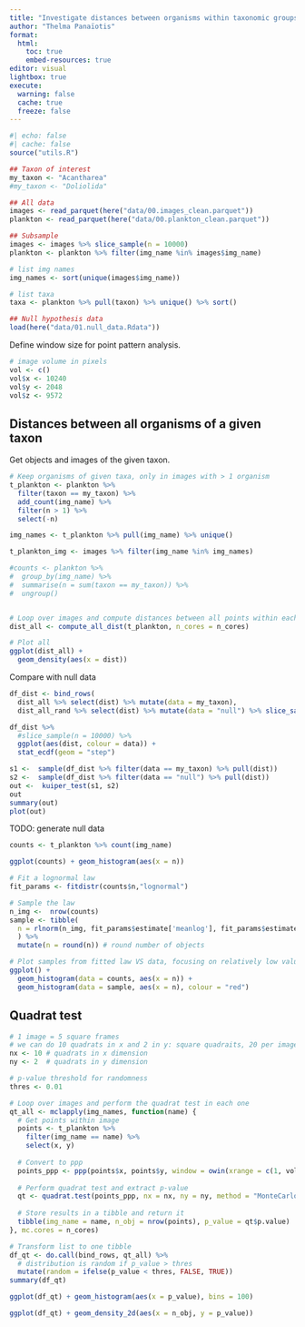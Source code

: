 ```yaml
---
title: "Investigate distances between organisms within taxonomic groups."
author: "Thelma Panaïotis"
format: 
  html:
    toc: true
    embed-resources: true
editor: visual
lightbox: true
execute:
  warning: false
  cache: true
  freeze: false
---
```


```r
#| echo: false
#| cache: false
source("utils.R")
```

```r
## Taxon of interest
my_taxon <- "Acantharea"
#my_taxon <- "Doliolida"

## All data
images <- read_parquet(here("data/00.images_clean.parquet"))
plankton <- read_parquet(here("data/00.plankton_clean.parquet"))

## Subsample
images <- images %>% slice_sample(n = 10000)
plankton <- plankton %>% filter(img_name %in% images$img_name)

# list img names
img_names <- sort(unique(images$img_name))

# list taxa
taxa <- plankton %>% pull(taxon) %>% unique() %>% sort()

## Null hypothesis data
load(here("data/01.null_data.Rdata"))
```

Define window size for point pattern analysis.

```r
# image volume in pixels
vol <- c()
vol$x <- 10240
vol$y <- 2048
vol$z <- 9572
```

## Distances between all organisms of a given taxon

Get objects and images of the given taxon.

```r


# Keep organisms of given taxa, only in images with > 1 organism
t_plankton <- plankton %>% 
  filter(taxon == my_taxon) %>% 
  add_count(img_name) %>% 
  filter(n > 1) %>% 
  select(-n)

img_names <- t_plankton %>% pull(img_name) %>% unique()

t_plankton_img <- images %>% filter(img_name %in% img_names)

#counts <- plankton %>% 
#  group_by(img_name) %>% 
#  summarise(n = sum(taxon == my_taxon)) %>% 
#  ungroup()



```

```r
# Loop over images and compute distances between all points within each image
dist_all <- compute_all_dist(t_plankton, n_cores = n_cores)

# Plot all
ggplot(dist_all) + 
  geom_density(aes(x = dist))

```

Compare with null data

```r
df_dist <- bind_rows(
  dist_all %>% select(dist) %>% mutate(data = my_taxon),
  dist_all_rand %>% select(dist) %>% mutate(data = "null") %>% slice_sample(n = nrow(dist_all)))

df_dist %>% 
  #slice_sample(n = 10000) %>% 
  ggplot(aes(dist, colour = data)) +
  stat_ecdf(geom = "step") 
```

```r
s1 <-  sample(df_dist %>% filter(data == my_taxon) %>% pull(dist))
s2 <-  sample(df_dist %>% filter(data == "null") %>% pull(dist))
out <-  kuiper_test(s1, s2)
out
summary(out)
plot(out)
```

::: {.callout-important icon="false"}
TODO: generate null data
:::

```r
counts <- t_plankton %>% count(img_name) 

ggplot(counts) + geom_histogram(aes(x = n))
```

```r
# Fit a lognormal law
fit_params <- fitdistr(counts$n,"lognormal")

# Sample the law
n_img <-  nrow(counts)
sample <- tibble(
  n = rlnorm(n_img, fit_params$estimate['meanlog'], fit_params$estimate['sdlog'])
  ) %>% 
  mutate(n = round(n)) # round number of objects

# Plot samples from fitted law VS data, focusing on relatively low values
ggplot() + 
  geom_histogram(data = counts, aes(x = n)) +
  geom_histogram(data = sample, aes(x = n), colour = "red") 

```

## Quadrat test

```r
# 1 image = 5 square frames
# we can do 10 quadrats in x and 2 in y: square quadraits, 20 per image
nx <- 10 # quadrats in x dimension
ny <- 2  # quadrats in y dimension

# p-value threshold for randomness
thres <- 0.01

# Loop over images and perform the quadrat test in each one
qt_all <- mclapply(img_names, function(name) {
  # Get points within image
  points <- t_plankton %>% 
    filter(img_name == name) %>% 
    select(x, y)
  
  # Convert to ppp
  points_ppp <- ppp(points$x, points$y, window = owin(xrange = c(1, vol$x), yrange = c(1, vol$y)))
  
  # Perform quadrat test and extract p-value
  qt <- quadrat.test(points_ppp, nx = nx, ny = ny, method = "MonteCarlo")
  
  # Store results in a tibble and return it
  tibble(img_name = name, n_obj = nrow(points), p_value = qt$p.value)
}, mc.cores = n_cores)

# Transform list to one tibble
df_qt <- do.call(bind_rows, qt_all) %>% 
  # distribution is random if p_value > thres
  mutate(random = ifelse(p_value < thres, FALSE, TRUE))
summary(df_qt)
```

```r
ggplot(df_qt) + geom_histogram(aes(x = p_value), bins = 100)
```

```r
ggplot(df_qt) + geom_density_2d(aes(x = n_obj, y = p_value))
```
